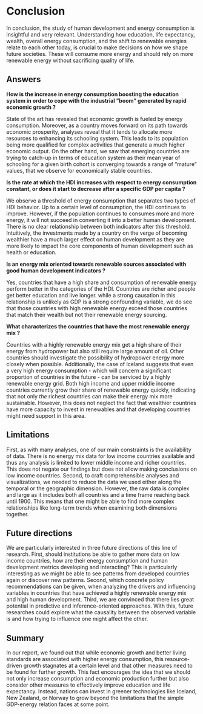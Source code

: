 # Conclusion

In conclusion, the study of human development and energy consumption is insightful and very relevant. Understanding how education, life expectancy, wealth, overall energy consumption, and the shift to renewable energies relate to each other today, is crucial to make decisions on how we shape future societies. These will consume more energy and should rely on more renewable energy without sacrificing quality of life.

## Answers

**How is the increase in energy consumption boosting the education system in order to cope with the industrial ”boom” generated by rapid economic growth ?**

State of the art has revealed that economic growth is fueled by energy consumption. Moreover, as a country moves forward on its path towards economic prosperity, analyses reveal that it tends to allocate more resources to enhancing its schooling system. This leads to its population being more qualified for complex activities that generate a much higher economic output. On the other hand, we saw that emerging countries are trying to catch-up in terms of education system as their mean year of schooling for a given birth cohort is converging towards a range of "mature" values, that we observe for economically stable countries.

**Is the rate at which the HDI increases with respect to energy consumption constant, or does it start to decrease after a specific GDP per capita ?**

We observe a threshold of energy consumption that separates two types of HDI behavior. Up to a certain level of consumption, the HDI continues to improve. However, if the population continues to consumes more and more energy, it will not succeed in converting it into a better human development. There is no clear relationship between both indicators after this threshold. Intuitively, the investments made by a country on the verge of becoming wealthier have a much larger effect on human development as they are more likely to impact the core components of human development such as health or education.


**Is an energy mix oriented towards renewable sources associated with good human development indicators ?**

Yes, countries that have a high share and consumption of renewable energy perform better in the categories of the HDI. Countries are richer and people get better education and live longer. while a strong causation in this relationship is unlikely as GDP is a strong confounding variable, we do see that those countries with high renewable energy exceed those countries that match their wealth but not their renewable energy sourcing.

**What characterizes the countries that have the most renewable energy mix ?**

Countries with a highly renewable energy mix get a high share of their energy from hydropower but also still require large amount of oil. Other countries should investigate the possibility of hydropower energy more closely when possible. Additionally, the case of Iceland suggests that even a very high energy consumption - which will concern a significant proportion of countries in the future - can be serviced by a highly renewable energy grid.
Both high income and upper middle income countries currently grow their share of renewable energy quickly, indicating that not only *the* richest countries can make their energy mix more sustainable. However, this does not neglect the fact that wealthier countries have more capacity to invest in renewables and that developing countries might need support in this area.

## Limitations

First, as with many analyses, one of our main constraints is the availability of data. There is no energy mix data for low income countries available and thus any analysis is limited to lower middle income and richer countries. This does not negate our findings but does not allow making conclusions on low income countries.
Second, to craft comprehensible analyses and visualizations, we needed to reduce the data we used either along the temporal or the geographic dimension. However, the raw data is complex and large as it includes both all countries and a time frame reaching back until 1900. This means that one might be able to find more complex relationships like long-term trends when examining both dimensions together. 

## Future directions

We are particularly interested in three future directions of this line of research. First, should institutions be able to gather more data on low income countries, how are their energy consumption and human development metrics developing and interacting? This is particularly interesting as we might be able to see patterns from developed countries again or discover new patterns. Second, which concrete policy recommendations can be given, when analyzing the drivers and influencing variables in countries that have achieved a highly renewable energy mix and high human development. Third, we are convinced that there lies great potential in predictive and inference-oriented approaches. With this, future researches could explore what the causality between the observed variable is and how trying to influence one might affect the other.

## Summary

In our report, we found out that while economic growth and better living standards are associated with higher energy consumption, this resource-driven growth stagnates at a certain level and that other measures need to be found for further growth. This fact encourages the idea that we should not only increase consumption and economic production further but also consider other measures to effectively improve education and life expectancy. Instead, nations can invest in greener technologies like Iceland, New Zealand, or Norway to grow beyond the limitations that the simple GDP-energy relation faces at some point.